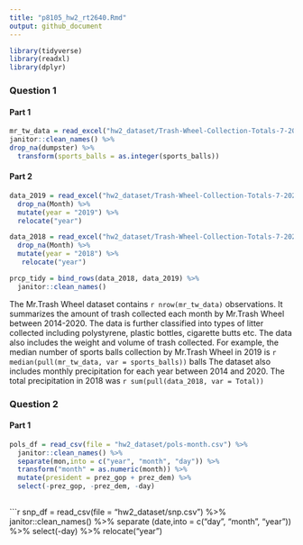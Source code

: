 ```yaml
---
title: "p8105_hw2_rt2640.Rmd"
output: github_document
---
```


```r
library(tidyverse)
library(readxl)
library(dplyr)
```

### Question 1

#### Part 1
```r
mr_tw_data = read_excel("hw2_dataset/Trash-Wheel-Collection-Totals-7-2020-2.xlsx", sheet = "Mr. Trash Wheel", range = "A2:N535") %>%
janitor::clean_names() %>%
drop_na(dumpster) %>%
  transform(sports_balls = as.integer(sports_balls))
```

#### Part 2

```r
data_2019 = read_excel("hw2_dataset/Trash-Wheel-Collection-Totals-7-2020-2.xlsx", sheet = "2019 Precipitation", skip = 1) %>%
  drop_na(Month) %>%
  mutate(year = "2019") %>%
  relocate("year")

data_2018 = read_excel("hw2_dataset/Trash-Wheel-Collection-Totals-7-2020-2.xlsx", sheet = "2018 Precipitation", skip = 1) %>%
  drop_na(Month) %>% 
  mutate(year = "2018") %>%
   relocate("year")
```

```r
prcp_tidy = bind_rows(data_2018, data_2019) %>%
  janitor::clean_names()

```
The Mr.Trash Wheel dataset contains `r nrow(mr_tw_data)` observations. It summarizes the amount of trash collected each month by Mr.Trash Wheel between 2014-2020. The data is further classified into types of litter collected including polystyrene, plastic bottles, cigarette butts etc. The data also includes the weight and volume of trash collected. For example, the median number of sports balls collection by Mr.Trash Wheel in 2019 is `r median(pull(mr_tw_data, var = sports_balls))` balls
The dataset also includes monthly precipitation for each year between 2014 and 2020. The total precipitation in 2018 was `r sum(pull(data_2018, var = Total))`


### Question 2

#### Part 1

```r

pols_df = read_csv(file = "hw2_dataset/pols-month.csv") %>%
  janitor::clean_names() %>%
  separate(mon,into = c("year", "month", "day")) %>%
  transform("month" = as.numeric(month)) %>%
  mutate(president = prez_gop + prez_dem) %>%
  select(-prez_gop, -prez_dem, -day)
  
```

```r
snp_df = read_csv(file = "hw2_dataset/snp.csv") %>%
  janitor::clean_names() %>%
  separate (date,into = c("day", "month", "year")) %>%
  select(-day) %>%
  relocate("year")

